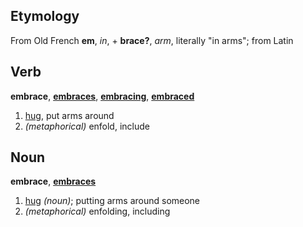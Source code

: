 ==Etymology==
From Old French '''em''', ''in'', + '''brace?''', ''arm'', literally "in arms"; from Latin

==Verb==
'''embrace''', '''[[embraces]]''', '''[[embracing]]''', '''[[embraced]]'''

# [[hug]], put arms around
# ''(metaphorical)'' enfold, include

==Noun==
'''embrace''', '''[[embraces]]'''

# [[hug]] ''(noun)''; putting arms around someone
# ''(metaphorical)'' enfolding, including